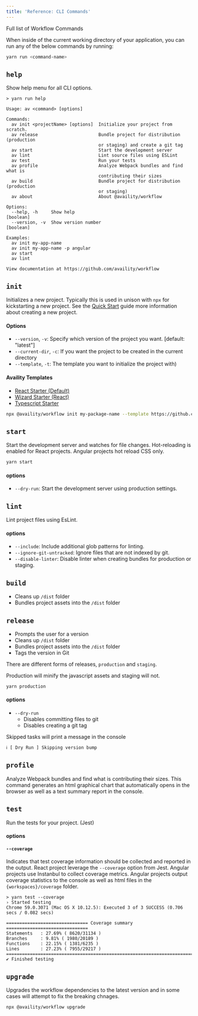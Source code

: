 ```yaml
---
title: 'Reference: CLI Commands'
---
```


Full list of Workflow Commands

When inside of the current working directory of your application, you can run any of the below commands by running:

```bash
yarn run <command-name>
```

## `help`

Show help menu for all CLI options.

```shell hideCopy=true
> yarn run help

Usage: av <command> [options]

Commands:
  av init <projectName> [options]  Initialize your project from scratch.
  av release                       Bundle project for distribution (production
                                   or staging) and create a git tag
  av start                         Start the development server
  av lint                          Lint source files using ESLint
  av test                          Run your tests
  av profile                       Analyze Webpack bundles and find what is
                                   contributing their sizes
  av build                         Bundle project for distribution (production
                                   or staging)
  av about                         About @availity/workflow

Options:
  --help, -h     Show help                                             [boolean]
  --version, -v  Show version number                                   [boolean]

Examples:
  av init my-app-name
  av init my-app-name -p angular
  av start
  av lint

View documentation at https://github.com/availity/workflow
```

## `init`

Initializes a new project. Typically this is used in unison with `npx` for kickstarting a new project. See the [Quick Start](/quick-start/) guide more information about creating a new project.

#### Options

- `--version`, `-v`: Specify which version of the project you want. [default: "latest"]
- `--current-dir`, `-c`: If you want the project to be created in the current directory
- `--template`, `-t`: The template you want to initialize the project with)

#### Availity Templates

- [React Starter (Default)](https://github.com/Availity/availity-starter-react)
- [Wizard Starter (React)](https://github.com/Availity/availity-starter-wizard)
- [Typescript Starter](https://github.com/Availity/availity-starter-typescript)

```bash
npx @availity/workflow init my-package-name --template https://github.com/Availity/availity-starter-typescript
```

## `start`

Start the development server and watches for file changes. Hot-reloading is enabled for React projects. Angular projects hot reload CSS only.

```bash
yarn start
```

#### options

- `--dry-run`: Start the development server using production settings.

## `lint`

Lint project files using EsLint.

#### options

- `--include`: Include additional glob patterns for linting.
- `--ignore-git-untracked`: Ignore files that are not indexed by git.
- `--disable-linter`: Disable linter when creating bundles for production or staging.

## `build`

- Cleans up `/dist` folder
- Bundles project assets into the `/dist` folder

## `release`

- Prompts the user for a version
- Cleans up `/dist` folder
- Bundles project assets into the `/dist` folder
- Tags the version in Git

There are different forms of releases, `production` and `staging`.

Production will minify the javascript assets and staging will not.

```bash
yarn production
```

#### options

- `--dry-run`
  - Disables committing files to git
  - Disables creating a git tag

Skipped tasks will print a message in the console

```bash hideCopy=true
ℹ [ Dry Run ] Skipping version bump
```

## `profile`

Analyze Webpack bundles and find what is contributing their sizes. This command generates an html graphical chart that automatically opens in the browser as well as a text summary report in the console.

## `test`

Run the tests for your project. (Jest)

#### options

#### `--coverage`

Indicates that test coverage information should be collected and reported in the output. React project leverage the `--coverage` option from Jest. Angular projects use Instanbul to collect coverage metrics. Angular projects output coverage statistics to the console as well as html files in the `{workspaces}/coverage` folder.

```shell hideCopy=true
> yarn test --coverage
› Started testing
Chrome 59.0.3071 (Mac OS X 10.12.5): Executed 3 of 3 SUCCESS (0.706 secs / 0.082 secs)

=============================== Coverage summary ===============================
Statements   : 27.69% ( 8620/31134 )
Branches     : 9.81% ( 1980/20189 )
Functions    : 22.15% ( 1381/6235 )
Lines        : 27.23% ( 7955/29217 )
================================================================================
✔ Finished testing
```

## `upgrade`

Upgrades the workflow dependencies to the latest version and in some cases will attempt to fix the breaking chnages.

```bash
npx @availity/workflow upgrade
```
